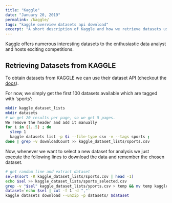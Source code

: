 ---
title: "Kaggle"
date: "January 20, 2019"
permalink: /kaggle/
tags: "kaggle overview datasets api download"
excerpt: "A short description of Kaggle and how we retrieve datasets using their API"
---

[Kaggle](https://www.kaggle.com/) offers numerous interesting datasets to the
enthusiastic data analyst and hosts exciting competitions.

## Retrieving Datasets from KAGGLE
To obtain datasets from KAGGLE we can use their dataset API (checkout the [docs](https://github.com/Kaggle/kaggle-api#datasets)).

For now, we simply get the first 100 datasets available which are tagged with 'sports':

```{bash, eval=FALSE}
mkdir kaggle_dataset_lists
mkdir datasets
# we get 20 results per page, so we get 5 pages.
We remove the header and add it manually
for i in {1..5} ; do
  sleep 1
  kaggle datasets list -p $i --file-type csv -v --tags sports ;
done | grep -v downloadCount >> kaggle_dataset_lists/sports.csv
```

Now, whenever we want to select a new dataset for analysis we just
execute the following lines to download the data and remember
the chosen dataset.

```{bash get_random, eval=FALSE}
# get random line and extract dataset
sel=$(sort -R kaggle_dataset_lists/sports.csv | head -1)
echo $sel >> kaggle_dataset_lists/sports_selected.csv
grep -v "$sel" kaggle_dataset_lists/sports.csv > temp && mv temp kaggle_dataset_lists/sports.csv
dataset=`echo $sel | cut -f 1 -d ","`
kaggle datasets download --unzip -p datasets/ $dataset

```
